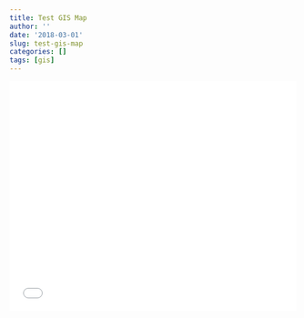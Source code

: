 ```yaml
---
title: Test GIS Map
author: ''
date: '2018-03-01'
slug: test-gis-map
categories: []
tags: [gis]
---
```


<style>.embed-container {position: relative; padding-bottom: 80%; height: 0; max-width: 100%;} .embed-container iframe, .embed-container object, .embed-container iframe{position: absolute; top: 0; left: 0; width: 100%; height: 100%;} small{position: absolute; z-index: 40; bottom: 0; margin-bottom: -15px;}</style><div class="embed-container"><iframe width="500" height="400" frameborder="0" scrolling="no" marginheight="0" marginwidth="0" title="Practice map" src="//www.arcgis.com/apps/Embed/index.html?webmap=7b1b52f163db417c9c27698efac0b33c&amp;extent=-95.5726,28.9746,-93.5442,30.1369&zoom=true&previewImage=false&scale=true&legendlayers=true&disable_scroll=true&theme=light"></iframe></div>